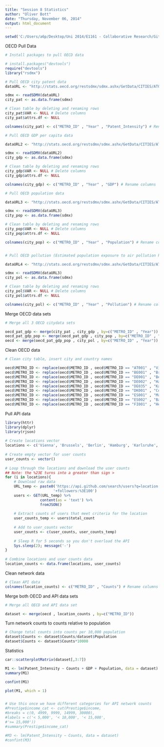 ```yaml
---
title: "Session 8 Statistics"
author: "Oliver Bott"
date: "Thursday, November 06, 2014"
output: html_document
---
```

```r
setwd('C:/Users/a6p/Desktop/Uni 2014/E1161 - Collaborative Research/GitHub Clone/Assignment3/')
```

OECD Pull Data

```r
# Install packages to pull OECD data

# install.packages("devtools")
require("devtools")
library("rsdmx")
```


```r
# Pull OECD city patent data
dataURL <- "http://stats.oecd.org/restsdmx/sdmx.ashx/GetData/CITIES/AT001+BE001+DE001+DE002+DE035+DK001+ES001+ES002+FI001.PCT_INTENSITY?startTime=2008&endTime=2012"

sdmx <- readSDMX(dataURL)
city_pat <- as.data.frame(sdmx)

# Clean table by deleting and renaming rows
city_pat$VAR <- NULL # Delete columns
city_pat$attrs.df <- NULL

colnames(city_pat) <- c("METRO_ID" , "Year" , "Patent_Intensity") # Rename columns

# Pull OECD GDP per capita data

dataURL2 <- "http://stats.oecd.org/restsdmx/sdmx.ashx/GetData/CITIES/AT001+BE001+DE001+DE002+DE035+DK001+ES001+ES002+FI001.GDP_PC?startTime=2008&endTime=2008"

sdmx <- readSDMX(dataURL2)
city_gdp <- as.data.frame(sdmx)

# Clean table by deleting and renaming rows
city_gdp$VAR <- NULL # Delete columns
city_gdp$attrs.df <- NULL

colnames(city_gdp) <- c("METRO_ID" , "Year" , "GDP") # Rename columns

# Pull OECD population data

dataURL3 <- "http://stats.oecd.org/restsdmx/sdmx.ashx/GetData/CITIES/AT001+BE001+DE001+DE002+DE035+DK001+ES001+ES002+FI001.POP?startTime=2008&endTime=2008"

sdmx <- readSDMX(dataURL3)
city_pop <- as.data.frame(sdmx)

# Clean table by deleting and renaming rows
city_pop$VAR <- NULL # Delete columns
city_pop$attrs.df <- NULL

colnames(city_pop) <- c("METRO_ID" , "Year" , "Population") # Rename columns


# Pull OECD pollution (Estimated population exposure to air pollution PM2.5 expressed in mirco gram per cubic metre, annual average)

dataURL4 <- "http://stats.oecd.org/restsdmx/sdmx.ashx/GetData/CITIES/AT001+BE001+DE001+DE002+DE035+DK001+ES001+ES002+FI001.AIR_POLLUTION?startTime=2008&endTime=2008"

sdmx <- readSDMX(dataURL3)
city_pol <- as.data.frame(sdmx)

# Clean table by deleting and renaming rows
city_pol$VAR <- NULL # Delete columns
city_pol$attrs.df <- NULL

colnames(city_pol) <- c("METRO_ID" , "Year" , "Pollution") # Rename columns

```

Merge OECD data sets

```r
# Merge all 3 OECD citydata sets

oecd_pat_gdp <- merge(city_pat , city_gdp , by=c("METRO_ID" , "Year"))
oecd_pat_gdp_pop <- merge(oecd_pat_gdp , city_pop , by=c("METRO_ID" , "Year"))
oecd <- merge(oecd_pat_gdp_pop , city_pol , by=c("METRO_ID" , "Year"))
```

Clean OECD data

```r

# Clean city table, insert city and country names

oecd$METRO_ID <- replace(oecd$METRO_ID , oecd$METRO_ID == "AT001" , "Vienna")
oecd$METRO_ID <- replace(oecd$METRO_ID , oecd$METRO_ID == "BE001" , "Brussels")
oecd$METRO_ID <- replace(oecd$METRO_ID , oecd$METRO_ID == "DE001" , "Berlin")
oecd$METRO_ID <- replace(oecd$METRO_ID , oecd$METRO_ID == "DE002" , "Hamburg")
oecd$METRO_ID <- replace(oecd$METRO_ID , oecd$METRO_ID == "DE035" , "Karlsruhe")
oecd$METRO_ID <- replace(oecd$METRO_ID , oecd$METRO_ID == "DK001" , "Copenhagen")
oecd$METRO_ID <- replace(oecd$METRO_ID , oecd$METRO_ID == "ES001" , "Madrid")
oecd$METRO_ID <- replace(oecd$METRO_ID , oecd$METRO_ID == "ES002" , "Barcelona")
oecd$METRO_ID <- replace(oecd$METRO_ID , oecd$METRO_ID == "FI001" , "Helsinki")

```

Pull API data

```r
library(httr)
library(dplyr)
library(rjson)
 
# Create locations vector
locations <- c('Vienna', 'Brussels', 'Berlin', 'Hamburg', 'Karlsruhe', 'Copenhagen', 'Madrid', 'Barcelona', 'Helsinki')
 
# Create empty vector for user counts
user_counts <- vector()
 
# Loop through the locations and download the user counts
## Note: the %23E turns into a greater than sign >
for (i in locations){
    # Download raw data
    URL_temp <- paste0('https://api.github.com/search/users?q=location:', i,
                      '+followers:%3E100')
    users <- GET(URL_temp) %>% 
                content(as = 'text') %>% 
                fromJSON()               
    
    # Extract counts of users that meet criteria for the location
    user_counts_temp <- users$total_count
    
    # Add to user_counts vector
    user_counts <- c(user_counts, user_counts_temp)
    
    # Sleep R for 5 seconds so you don't overload the API
    Sys.sleep(2); message('-')
}
 
# Combine locations and user counts data
location_counts <- data.frame(locations, user_counts)
```

Clean network data

```r

# Clean API data
colnames(location_counts) <- c("METRO_ID" , "Counts") # Rename columns
```

Merge both OECD and API data sets

```r
# Merge all OECD and API data set

dataset <- merge(oecd , location_counts , by=c("METRO_ID"))                 
```

Turn network counts to counts relative to population

```r
# Change total counts into counts per 10,000 population
dataset$Counts <- dataset$Counts/dataset$Population
dataset$Counts <- dataset$Counts*10000
```

Statistics

```r

car::scatterplotMatrix(dataset[,3:7])

M1 <- lm(Patent_Intensity ~ Counts + GDP + Population, data = dataset)
summary(M1)

confint(M1)

plot(M1, which = 1)


# Use this once we have different categories for API network counts
#Prestige$income_cat <- cut(Prestige$income,
#breaks = c(0, 4999, 9999, 14999, 30000),
#labels = c('< 5,000', '< 10,000', '< 15,000',
#'>= 15,000'))
#summary(Prestige$income_cat)

#M3 <- lm(Patent_Intensity ~ Counts, data = dataset)
#confint(M3)


```


